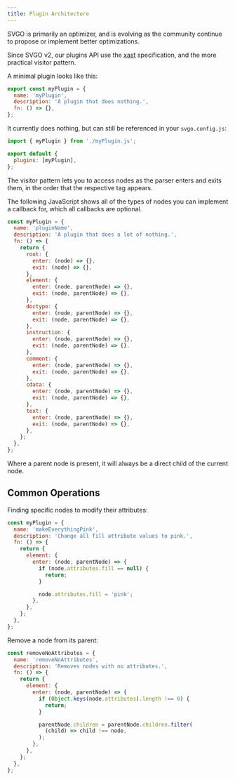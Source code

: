 ```yaml
---
title: Plugin Architecture
---
```


SVGO is primarily an optimizer, and is evolving as the community continue to propose or implement better optimizations.

Since SVGO v2, our plugins API use the [xast](https://github.com/syntax-tree/xast) specification, and the more practical visitor pattern.

A minimal plugin looks like this:

```js
export const myPlugin = {
  name: 'myPlugin',
  description: 'A plugin that does nothing.',
  fn: () => {},
};
```

It currently does nothing, but can still be referenced in your `svgo.config.js`:

```js
import { myPlugin } from './myPlugin.js';

export default {
  plugins: [myPlugin],
};
```

The visitor pattern lets you to access nodes as the parser enters and exits them, in the order that the respective tag appears.

The following JavaScript shows all of the types of nodes you can implement a callback for, which all callbacks are optional.

```js
const myPlugin = {
  name: 'pluginName',
  description: 'A plugin that does a lot of nothing.',
  fn: () => {
    return {
      root: {
        enter: (node) => {},
        exit: (node) => {},
      },
      element: {
        enter: (node, parentNode) => {},
        exit: (node, parentNode) => {},
      },
      doctype: {
        enter: (node, parentNode) => {},
        exit: (node, parentNode) => {},
      },
      instruction: {
        enter: (node, parentNode) => {},
        exit: (node, parentNode) => {},
      },
      comment: {
        enter: (node, parentNode) => {},
        exit: (node, parentNode) => {},
      },
      cdata: {
        enter: (node, parentNode) => {},
        exit: (node, parentNode) => {},
      },
      text: {
        enter: (node, parentNode) => {},
        exit: (node, parentNode) => {},
      },
    };
  },
};
```

Where a parent node is present, it will always be a direct child of the current node.

## Common Operations

Finding specific nodes to modify their attributes:

```js
const myPlugin = {
  name: 'makeEverythingPink',
  description: 'Change all fill attribute values to pink.',
  fn: () => {
    return {
      element: {
        enter: (node, parentNode) => {
          if (node.attributes.fill == null) {
            return;
          }

          node.attributes.fill = 'pink';
        },
      },
    };
  },
};
```

Remove a node from its parent:

```js
const removeNoAttributes = {
  name: 'removeNoAttributes',
  description: 'Removes nodes with no attributes.',
  fn: () => {
    return {
      element: {
        enter: (node, parentNode) => {
          if (Object.keys(node.attributes).length !== 0) {
            return;
          }

          parentNode.children = parentNode.children.filter(
            (child) => child !== node,
          );
        },
      },
    };
  },
};
```
